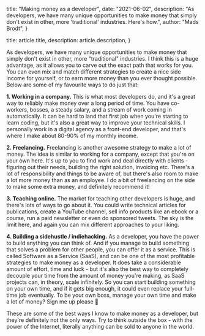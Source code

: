 
  title: "Making money as a developer",
  date: "2021-06-02",
  description:
    "As developers, we have many unique opportunities to make money that simply don't exist in other, more 'traditional' industries. Here's how.",
  author: "Mads Brodt",
}

  title: article.title,
  description: article.description,
}


As developers, we have many unique opportunities to make money that simply don't exist in other, more "traditional" industries. I think this is a huge advantage, as it allows you to carve out the exact path that works for you. You can even mix and match different strategies to create a nice side income for yourself, or to earn more money than you ever thought possible. Below are some of my favourite ways to do just that:

**1. Working in a company.** This is what most developers do, and it's a great way to reliably make money over a long period of time. You have co-workers, bosses, a steady salary, and a stream of work coming in automatically. It can be hard to land that first job when you're starting to learn coding, but it's also a great way to improve your technical skills. I personally work in a digital agency as a front-end developer, and that's where I make about 80-90% of my monthly income.

**2. Freelancing.** Freelancing is another awesome strategy to make a lot of money. The idea is similar to working for a company, except that you're on your own here. It's up to you to find work and deal directly with clients - figuring out their needs, building the right solution, invoicing etc. There's a lot of responsibility and things to be aware of, but there's also room to make a lot more money than as an employee. I do a bit of freelancing on the side to make some extra money, and definitely recommend it!

**3. Teaching online.** The market for teaching other developers is huge, and there's lots of ways to go about it. You could write technical articles for publications, create a YouTube channel, sell info products like an ebook or a course, run a paid newsletter or even do sponsored tweets. The sky is the limit here, and again you can mix different approaches to your liking.

**4. Building a sidehustle / indiehacking.** As a developer, you have the power to build anything you can think of. And if you manage to build something that solves a problem for other people, you can offer it as a service. This is called Software as a Service (SaaS), and can be one of the most profitable strategies to make money as a developer. It does take a considerable amount of effort, time and luck - but it's also the best way to completely decouple your time from the amount of money you're making, as SaaS projects can, in theory, scale infinitely. So you can start building something on your own time, and if it gets big enough, it could even replace your full-time job eventually. To be your own boss, manage your own time and make a lot of money? Sign me up please 👀

These are some of the best ways I know to make money as a developer, but they're definitely not the only ways. Try to think outside the box - with the power of the Internet, literally anything can be sold to anyone in the world.

​

